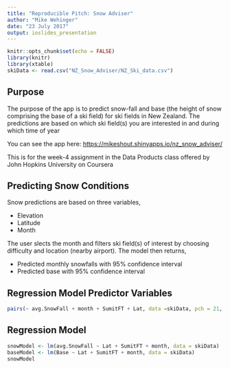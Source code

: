 ```yaml
---
title: "Reproducible Pitch: Snow Adviser"
author: "Mike Wehinger"
date: "23 July 2017"
output: ioslides_presentation
---
```


```r
knitr::opts_chunk$set(echo = FALSE)
library(knitr)
library(xtable)
skiData <- read.csv("NZ_Snow_Adviser/NZ_Ski_data.csv")
```

## Purpose

The purpose of the app is to predict snow-fall and base (the height of snow comprising the base of a ski field) for ski fields in New Zealand. The predictions are based on which ski field(s) you are interested in and during which time of year

You can see the app here: <https://mikeshout.shinyapps.io/nz_snow_adviser/>

This is for the week-4 assignment in the Data Products class offered by John Hopkins University on Coursera

## Predicting Snow Conditions

Snow predictions are based on three variables, 

* Elevation
* Latitude
* Month 

The user slects the month and filters ski field(s) of interest by choosing difficulty and location (nearby airport). The model then returns, 

* Predicted monthly snowfalls with 95% confidence interval 
* Predicted base with 95% confidence interval 


## Regression Model Predictor Variables
```r
pairs(~ avg.SnowFall + month + SumitFT + Lat, data =skiData, pch = 21, upper.panel = NULL, lower.panel = panel.smooth)
```

## Regression Model
```r
snowModel <- lm(avg.SnowFall ~ Lat + SumitFT + month, data = skiData)
baseModel <- lm(Base ~ Lat + SumitFT + month, data = skiData)
snowModel
```

